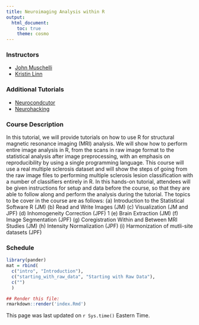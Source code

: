 ```yaml
---
title: Neuroimaging Analysis within R
output:
  html_document:
    toc: true
    theme: cosmo
---
```



### Instructors

  * [John Muschelli](http://www.johnmuschelli.com/)
  * [Kristin Linn](http://www.kristinlinn.com/)

### Additional Tutorials

* [Neurocondcutor](https://neuroconductor.org/neuroc-help)
* [Neurohacking](https://www.coursera.org/learn/neurohacking)

### Course Description 
In this tutorial, we will provide tutorials on how to use R for structural magnetic resonance imaging (MRI) analysis. We will show how to perform entire image analysis in R, from the scans in raw image format to the statistical analysis after image preprocessing, with an emphasis on reproducibility by using a single programming language. This course will use a real multiple sclerosis dataset and will show the steps of going from the raw image files to performing multiple sclerosis lesion classification with a number of classifiers entirely in R. In this hands-on tutorial, attendees will be given instructions for setup and data before the course, so that they are able to follow along and perform the analysis during the tutorial. The topics to be cover in the course are as follows:
(a) Introduction to the Statistical Software R (JM) (b) Read and Write Images (JM)
(c) Visualization (JM and JPF)
(d) Inhomogeneity Correction (JPF)
1
(e) Brain Extraction (JM)
(f) Image Segmentation (JPF)
(g) Coregistration Within and Between MRI Studies (JM) (h) Intensity Normalization (JPF)
(i) Harmonization of mutli-site datasets (JPF)


### Schedule

```r
library(pander)
mat = rbind(
  c("intro", "Introduction"),
  c("starting_with_raw_data", "Starting with Raw Data"),
  c("")
  )
```

```r
## Render this file:
rmarkdown::render('index.Rmd')
```

This page was last updated on `r Sys.time()` Eastern Time.
